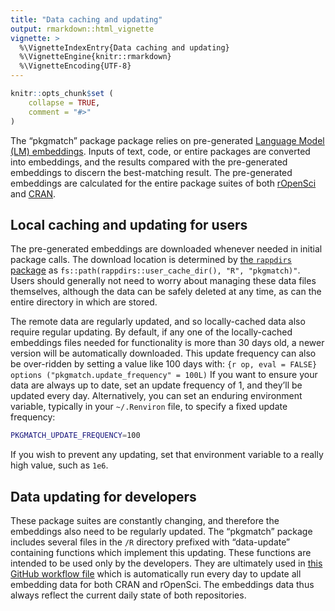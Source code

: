 ```yaml
---
title: "Data caching and updating"
output: rmarkdown::html_vignette
vignette: >
  %\VignetteIndexEntry{Data caching and updating}
  %\VignetteEngine{knitr::rmarkdown}
  %\VignetteEncoding{UTF-8}
---
```


```r
knitr::opts_chunk$set (
    collapse = TRUE,
    comment = "#>"
)
```

The "pkgmatch" package package relies on pre-generated [Language Model (LM)
embeddings](https://en.wikipedia.org/wiki/Word_embedding). Inputs of text,
code, or entire packages are converted into embeddings, and the results
compared with the pre-generated embeddings to discern the best-matching result.
The pre-generated embeddings are calculated for the entire package suites of
both [rOpenSci](https://ropensci.org/packages) and
[CRAN](https://cran.r-project.org).

## Local caching and updating for users

The pre-generated embeddings are downloaded whenever needed in initial package
calls. The download location is determined by [the `rappdirs`
package](https://rappdirs.r-lib.org/) as `fs::path(rappdirs::user_cache_dir(),
"R", "pkgmatch)"`. Users should generally not need to worry about managing these
data files themselves, although the data can be safely deleted at any time, as
can the entire directory in which are stored.

The remote data are regularly updated, and so locally-cached data also require
regular updating. By default, if any one of the locally-cached embeddings files
needed for functionality is more than 30 days old, a newer version will be
automatically downloaded. This update frequency can also be over-ridden by
setting a value like 100 days with: ```{r op, eval = FALSE} options
("pkgmatch.update_frequency" = 100L) ``` If you want to ensure your data are
always up to date, set an update frequency of 1, and they'll be updated every
day. Alternatively, you can set an enduring environment variable, typically in
your `~/.Renviron` file, to specify a fixed update frequency:
```bash
PKGMATCH_UPDATE_FREQUENCY=100
```
If you wish to prevent any updating, set that environment variable to a really
high value, such as `1e6`.


## Data updating for developers

These package suites are constantly changing, and therefore the embeddings also
need to be regularly updated. The "pkgmatch" package includes several files in
the `/R` directory prefixed with "data-update" containing functions which
implement this updating. These functions are intended to be used only by the
developers. They are ultimately used in [this GitHub workflow
file](https://github.com/ropensci-review-tools/pkgmatch/blob/main/.github/workflows/update.yaml)
which is automatically run every day to update all embedding data for both CRAN
and rOpenSci. The embeddings data thus always reflect the current daily state
of both repositories.
